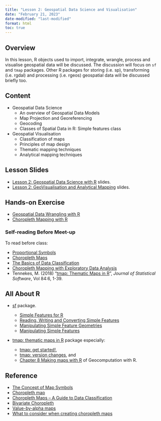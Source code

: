 ```yaml
---
title: "Lesson 2: Geospatial Data Science and Visualisation"
date: "February 21, 2023"
date-modified: "last-modified"
format: html
toc: true
---
```


## Overview

In this lesson, R objects used to import, integrate, wrangle, process and visualise geospatial data will be discussed. The discussion will focus on `sf` and `tmap` packages. Other R packages for storing (i.e. sp), transforming (i.e. rgdal) and processing (i.e. rgeos) geospatial data will be discussed briefly too.

## Content

-   Geospatial Data Science
    -   An overview of Geospatial Data Models
    -   Map Projection and Georeferencing
    -   Geocoding
    -   Classes of Spatial Data in R: Simple features class
-   Geospatial Visualisation
    -   Classification of maps
    -   Principles of map design
    -   Thematic mapping techniques
    -   Analytical mapping techniques

## Lesson Slides

-   [Lesson 2: Geospatial Data Science with R](..\lesson\Lesson02\Lesson02-GDS.html) slides.
-   [Lesson 2: GeoVisualisation and Analytical Mapping](..\lesson\Lesson02\Lesson02-GeoVis.html) slides.

## Hands-on Exercise

-   [Geospatial Data Wrangling with R](https://r4gdsa.netlify.app/chap01.html)
-   [Choropleth Mapping with R](https://r4gdsa.netlify.app/chap02.html)

### Self-reading Before Meet-up

To read before class:

-   [Proportional Symbols](https://www.axismaps.com/guide/univariate/proportional-symbols/)
-   [Choropleth Maps](https://en.wikipedia.org/wiki/Choropleth_map%20Choropleth%20map)
-   [The Basics of Data Classification](https://www.axismaps.com/guide/data/data-classification/)
-   [Choropleth Mapping with Exploratory Data Analysis](https://www.directionsmag.com/article/3363)
-   Tennekes, M. (2018) "[tmap: Thematic Maps in R](https://www.jstatsoft.org/article/view/v084i06)", *Journal of Statistical Software*, Vol 84:6, 1-39.

## All About R

-   [sf](https://r-spatial.github.io/sf/) package.

    -   [Simple Features for R](https://r-spatial.github.io/sf/articles/sf1.html)
    -   [Reading, Writing and Converting Simple Features](https://r-spatial.github.io/sf/articles/sf2.html)
    -   [Manipulating Simple Feature Geometries](https://r-spatial.github.io/sf/articles/sf3.html)
    -   [Manipulating Simple Features](https://r-spatial.github.io/sf/articles/sf4.html)

-   [tmap: thematic maps in R](https://r-tmap.github.io/tmap/) package especially:

    -   [tmap: get started!](https://cran.r-project.org/web/packages/tmap/vignettes/tmap-getstarted.html),
    -   [tmap: version changes](https://cran.r-project.org/web/packages/tmap/vignettes/tmap-changes.html), and
    -   [Chapter 8 Making maps with R](https://geocompr.robinlovelace.net/adv-map.html) of Geocomputation with R.

## Reference

-   [The Concept of Map Symbols](https://www.yaaka.cc/unit/the-concept-of-map-symbols/)
-   [Choropleth map](https://en.wikipedia.org/wiki/Choropleth_map)
-   [Choropleth Maps -- A Guide to Data Classification](https://gisgeography.com/choropleth-maps-data-classification/)
-   [Bivariate Choropleth](https://www.axismaps.com/guide/multivariate/bivariate-choropleth/)
-   [Value-by-alpha maps](http://andywoodruff.com/blog/value-by-alpha-maps/)
-   [What to consider when creating choropleth maps](https://blog.datawrapper.de/choroplethmaps/)
